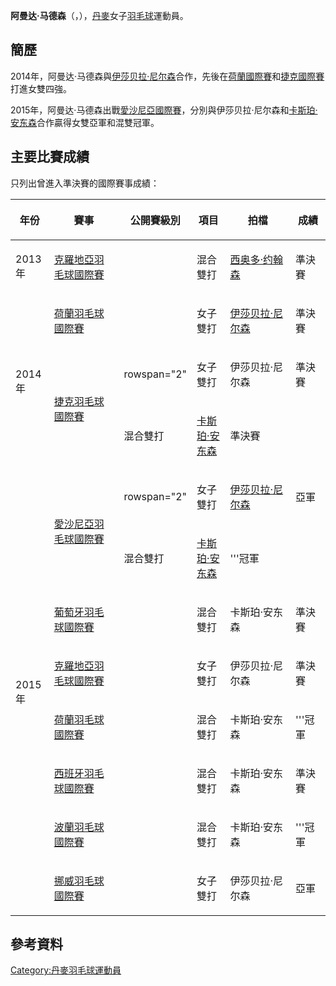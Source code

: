 {{noteTA|G1=Badminton}}
{{Infobox 羽球選手
| playername              = 阿曼达·马德森<br />{{lang|da|Amanda Madsen}}
| image                   = 
| size                    = 
| caption                 = 
| birth_name              = 
| date_of_birth           = {{birth_date_and_age|1994|2|4}}
| place_of_birth          = 
| height                  = 
| weight                  = 
| event                   = 女子雙打、混合雙打
| country                 = {{DEN}}
| years_active            = 
| handedness              = 
| coach                   = 
| highest_ranking         = 第92位（女雙-[[伊莎贝拉·尼尔森|尼尔森]]）
| date_of_highest_ranking = 2015年1月15日<ref name="ranking">[http://bwfcontent.tournamentsoftware.com/ranking/player.aspx?id=8213&player=194180 BWF World Ranking - Ranking of Amanda MADSEN (93527)]{{en}}</ref>
| current_ranking         = 第92位（女雙-[[伊莎贝拉·尼尔森|尼尔森]]）<br/>第97位（混雙-[[卡斯珀·安东森|安东森]]）
| date_of_current_ranking = 2015年1月15日<ref>[http://bwfcontent.tournamentsoftware.com/ranking/category.aspx?id=8213&category=475 BWF World Ranking - BWF世界排名榜 (1/15/2015) - Women's doubles]{{en}}</ref><ref>[http://bwfcontent.tournamentsoftware.com/ranking/category.aspx?id=8213&category=476 BWF World Ranking - BWF世界排名榜 (1/15/2015) - Mixed doubles]{{en}}</ref>
| played                  = 18勝–19負（女雙）<br/>34勝–17負（混雙）
| titles                  = 
| bwf_profile             = 972A029F-46FF-46F1-9141-53BB0BB37BF3
| bwf_id                  = 93527
| updated                 = 2015年1月17日
}}
{{MedalTableTop}}
{{MedalSport | 女子[[羽毛球|羽毛球]]}}
{{MedalCountry | {{DEN}}}}
{{MedalBottom}}
'''阿曼达·马德森'''（{{lang-da|'''Amanda Madsen'''}}，{{bd|1994年|2月4日}}），[[丹麥|丹麥]]女子[[羽毛球|羽毛球]]運動員。

==簡歷==
2014年，阿曼达·马德森與[[伊莎贝拉·尼尔森|伊莎贝拉·尼尔森]]合作，先後在[[2014年荷蘭羽毛球國際賽|荷蘭國際賽]]和[[2014年捷克羽毛球國際賽|捷克國際賽]]打進女雙四強。

2015年，阿曼达·马德森出戰[[2015年愛沙尼亞羽毛球國際賽|愛沙尼亞國際賽]]，分別與伊莎贝拉·尼尔森和[[卡斯珀·安东森|卡斯珀·安东森]]合作贏得女雙亞軍和混雙冠軍。

==主要比賽成績==
只列出曾進入準決賽的國際賽事成績：
{| class=wikitable style="text-align:center; font-size:small;" 
!width="50"|年份
!width="180"|賽事
!width="80"|公開賽級別
!width="60"|項目
!width="150"|拍檔
!width="50"|成績
|-
!rowspan="1"|2013年
|[[2013年克羅地亞羽毛球國際賽|克羅地亞羽毛球國際賽]]
|{{BWFIS}}
|混合雙打
|[[西奥多·约翰森|西奥多·约翰森]]
|bgcolor="#b8860b"|準決賽
|-
!rowspan="3"|2014年
|[[2014年荷蘭羽毛球國際賽|荷蘭羽毛球國際賽]]
|{{BWFIS}}
|女子雙打
|[[伊莎贝拉·尼尔森|伊莎贝拉·尼尔森]]
|bgcolor="#b8860b"|準決賽
|-
|rowspan="2"|[[2014年捷克羽毛球國際賽|捷克羽毛球國際賽]]
|rowspan="2" {{BWFIC}}
|女子雙打
|伊莎贝拉·尼尔森
|bgcolor="#b8860b"|準決賽
|-
|混合雙打
|[[卡斯珀·安东森|卡斯珀·安东森]]
|bgcolor="#b8860b"|準決賽
|-
!rowspan="8"|2015年
|rowspan="2"|[[2015年愛沙尼亞羽毛球國際賽|愛沙尼亞羽毛球國際賽]]
|rowspan="2" {{BWFIS}}
|女子雙打
|[[伊莎贝拉·尼尔森|伊莎贝拉·尼尔森]]
|bgcolor="silver"|亞軍
|-
|混合雙打
|[[卡斯珀·安东森|卡斯珀·安东森]]
|bgcolor="gold"|'''冠軍
|-
|[[2015年葡萄牙羽毛球國際賽|葡萄牙羽毛球國際賽]]
|{{BWFIS}}
|混合雙打
|卡斯珀·安东森
|bgcolor="#b8860b"|準決賽
|-
|[[2015年克羅地亞羽毛球國際賽|克羅地亞羽毛球國際賽]]
|{{BWFIS}}
|女子雙打
|伊莎贝拉·尼尔森
|bgcolor="#b8860b"|準決賽
|-
|[[2015年荷蘭羽毛球國際賽|荷蘭羽毛球國際賽]]
|{{BWFIS}}
|混合雙打
|卡斯珀·安东森
|bgcolor="gold"|'''冠軍
|-
|[[2015年西班牙羽毛球國際賽|西班牙羽毛球國際賽]]
|{{BWFIC}}
|混合雙打
|卡斯珀·安东森
|bgcolor="#b8860b"|準決賽
|-
|[[2015年波蘭羽毛球國際賽|波蘭羽毛球國際賽]]
|{{BWFIS}}
|混合雙打
|卡斯珀·安东森
|bgcolor="gold"|'''冠軍
|-
|[[2015年挪威羽毛球國際賽|挪威羽毛球國際賽]]
|{{BWFIS}}
|女子雙打
|伊莎贝拉·尼尔森
|bgcolor="silver"|亞軍
|}
{{BWF賽事級別索引}}

== 參考資料 ==
{{Reflist}}

{{DEFAULTSORT:Madsen, Amanda}}
[[Category:丹麥羽毛球運動員|Category:丹麥羽毛球運動員]]